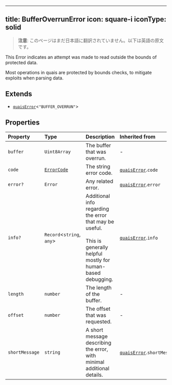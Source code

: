 <!-- AUTO-GENERATED-CONTENT:START (ENGLISH-COPY) -->
---
title: BufferOverrunError
icon: square-i
iconType: solid
---

> **注意**: このページはまだ日本語に翻訳されていません。以下は英語の原文です。

This Error indicates an attempt was made to read outside the bounds of protected data.

Most operations in quais are protected by bounds checks, to mitigate exploits when parsing data.

## Extends

- [`quaisError`](/jp/sdk/content/interfaces/quaisError)\<`"BUFFER_OVERRUN"`\>

## Properties

| Property | Type | Description | Inherited from |
| :------ | :------ | :------ | :------ |
| `buffer` | `Uint8Array` | The buffer that was overrun. | - |
| `code` | [`ErrorCode`](/jp/sdk/content/type-aliases/ErrorCode) | The string error code. | [`quaisError`](/jp/sdk/content/interfaces/quaisError).`code` |
| `error?` | `Error` | Any related error. | [`quaisError`](/jp/sdk/content/interfaces/quaisError).`error` |
| `info?` | `Record`\<`string`, `any`\> | Additional info regarding the error that may be useful.<br /><br />This is generally helpful mostly for human-based debugging. | [`quaisError`](/jp/sdk/content/interfaces/quaisError).`info` |
| `length` | `number` | The length of the buffer. | - |
| `offset` | `number` | The offset that was requested. | - |
| `shortMessage` | `string` | A short message describing the error, with minimal additional details. | [`quaisError`](/jp/sdk/content/interfaces/quaisError).`shortMessage` |
